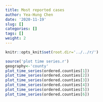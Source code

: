 ```yaml
---
title: Most reported cases
author: Yea-Hung Chen
date: '2020-11-19'
slug: []
categories: []
tags: [] 
weight: 2
--- 
```


```r
knitr::opts_knit$set(root.dir='../../r/')
```

```r
source('plot time series.r')
geography<-'county'
plot_time_series(ordered.counties[1])
plot_time_series(ordered.counties[2]) 
plot_time_series(ordered.counties[3]) 
plot_time_series(ordered.counties[4]) 
plot_time_series(ordered.counties[5]) 
plot_time_series(ordered.counties[6]) 
```